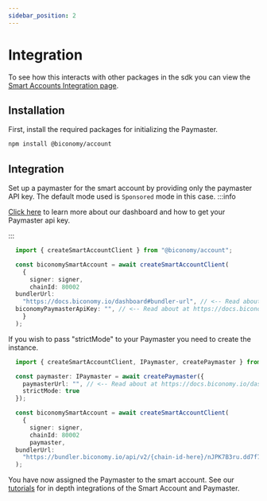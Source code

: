 ```yaml
---
sidebar_position: 2
---
```


# Integration

To see how this interacts with other packages in the sdk you can view the [Smart Accounts Integration page](/account/integration.mdx).

## Installation

First, install the required packages for initializing the Paymaster.

```bash 
npm install @biconomy/account
```

## Integration

Set up a paymaster for the smart account by providing only the paymaster API key. The default mode used is `Sponsored` mode in this case.
:::info

[Click here](/dashboard/paymaster) to learn more about our dashboard and how to get your Paymaster api key.

:::

```typescript
  import { createSmartAccountClient } from "@biconomy/account";

  const biconomySmartAccount = await createSmartAccountClient(
    {
      signer: signer,
      chainId: 80002
  bundlerUrl:
    "https://docs.biconomy.io/dashboard#bundler-url", // <-- Read about this here
  biconomyPaymasterApiKey: "", // <-- Read about at https://docs.biconomy.io/dashboard/paymaster
    }
  );
```

If you wish to pass "strictMode" to your Paymaster you need to create the instance.

```typescript
  import { createSmartAccountClient, IPaymaster, createPaymaster } from "@biconomy/account";

  const paymaster: IPaymaster = await createPaymaster({
    paymasterUrl: "", // <-- Read about at https://docs.biconomy.io/dashboard/paymaster
    strictMode: true
  });

  const biconomySmartAccount = await createSmartAccountClient(
    {
      signer: signer,
      chainId: 80002
      paymaster,
  bundlerUrl:
    "https://bundler.biconomy.io/api/v2/{chain-id-here}/nJPK7B3ru.dd7f7861-190d-41bd-af80-6877f74b8f44"    }
  );
```

You have now assigned the Paymaster to the smart account. See our [tutorials](/tutorials) for in depth integrations of the Smart Account and Paymaster.
